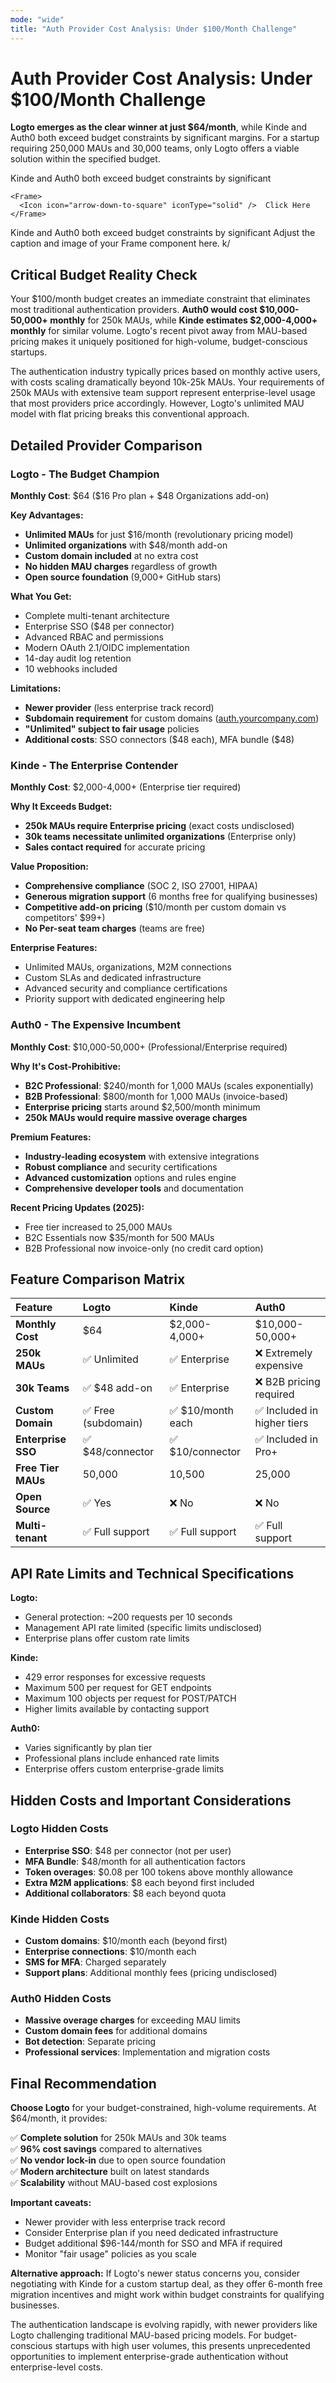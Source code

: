 ```yaml
---
mode: "wide"
title: "Auth Provider Cost Analysis: Under $100/Month Challenge"
---
```


# Auth Provider Cost Analysis: Under \$100/Month Challenge

**Logto emerges as the clear winner at just \$64/month**, while Kinde and Auth0 both exceed budget constraints by significant margins. For a startup requiring 250,000 MAUs and 30,000 teams, only Logto offers a viable solution within the specified budget.

<CardGroup cols={2}>
  <Card title="New Card" icon="sparkles" iconType="light">
    Kinde and Auth0 both exceed budget constraints by significant

    <Frame>
      <Icon icon="arrow-down-to-square" iconType="solid" />  Click Here
    </Frame>
  </Card>
  <Card title="New Card" icon="sparkles">
    Kinde and Auth0 both exceed budget constraints by significant
  </Card>
</CardGroup>

<Frame>
  Adjust the caption and image of your Frame component here.
</Frame>

<Update label="06/19/2025" description>
  k/
</Update>

## Critical Budget Reality Check

Your \$100/month budget creates an immediate constraint that eliminates most traditional authentication providers. **Auth0 would cost \$10,000-50,000\+ monthly** for 250k MAUs, while **Kinde estimates \$2,000-4,000\+ monthly** for similar volume. Logto's recent pivot away from MAU-based pricing makes it uniquely positioned for high-volume, budget-conscious startups.

The authentication industry typically prices based on monthly active users, with costs scaling dramatically beyond 10k-25k MAUs. Your requirements of 250k MAUs with extensive team support represent enterprise-level usage that most providers price accordingly. However, Logto's unlimited MAU model with flat pricing breaks this conventional approach.

## Detailed Provider Comparison

### Logto - The Budget Champion

**Monthly Cost**: \$64 (\$16 Pro plan \+ \$48 Organizations add-on)

**Key Advantages:**

- **Unlimited MAUs** for just \$16/month (revolutionary pricing model)
- **Unlimited organizations** with \$48/month add-on
- **Custom domain included** at no extra cost
- **No hidden MAU charges** regardless of growth
- **Open source foundation** (9,000\+ GitHub stars)

**What You Get:**

- Complete multi-tenant architecture
- Enterprise SSO (\$48 per connector)
- Advanced RBAC and permissions
- Modern OAuth 2.1/OIDC implementation
- 14-day audit log retention
- 10 webhooks included

**Limitations:**

- **Newer provider** (less enterprise track record)
- **Subdomain requirement** for custom domains ([auth.yourcompany.com](http://auth.yourcompany.com))
- **"Unlimited" subject to fair usage** policies
- **Additional costs**: SSO connectors (\$48 each), MFA bundle (\$48)

### Kinde - The Enterprise Contender

**Monthly Cost**: \$2,000-4,000\+ (Enterprise tier required)

**Why It Exceeds Budget:**

- **250k MAUs require Enterprise pricing** (exact costs undisclosed)
- **30k teams necessitate unlimited organizations** (Enterprise only)
- **Sales contact required** for accurate pricing

**Value Proposition:**

- **Comprehensive compliance** (SOC 2, ISO 27001, HIPAA)
- **Generous migration support** (6 months free for qualifying businesses)
- **Competitive add-on pricing** (\$10/month per custom domain vs competitors' \$99\+)
- **No Per-seat team charges** (teams are free)

**Enterprise Features:**

- Unlimited MAUs, organizations, M2M connections
- Custom SLAs and dedicated infrastructure
- Advanced security and compliance certifications
- Priority support with dedicated engineering help

### Auth0 - The Expensive Incumbent

**Monthly Cost**: \$10,000-50,000\+ (Professional/Enterprise required)

**Why It's Cost-Prohibitive:**

- **B2C Professional**: \$240/month for 1,000 MAUs (scales exponentially)
- **B2B Professional**: \$800/month for 1,000 MAUs (invoice-based)
- **Enterprise pricing** starts around \$2,500/month minimum
- **250k MAUs would require massive overage charges**

**Premium Features:**

- **Industry-leading ecosystem** with extensive integrations
- **Robust compliance** and security certifications
- **Advanced customization** options and rules engine
- **Comprehensive developer tools** and documentation

**Recent Pricing Updates (2025):**

- Free tier increased to 25,000 MAUs
- B2C Essentials now \$35/month for 500 MAUs
- B2B Professional now invoice-only (no credit card option)

## Feature Comparison Matrix

| Feature            | Logto              | Kinde             | Auth0                      |
| :----------------- | :----------------- | :---------------- | :------------------------- |
| **Monthly Cost**   | \$64               | \$2,000-4,000\+   | \$10,000-50,000\+          |
| **250k MAUs**      | ✅ Unlimited        | ✅ Enterprise      | ❌ Extremely expensive      |
| **30k Teams**      | ✅ \$48 add-on      | ✅ Enterprise      | ❌ B2B pricing required     |
| **Custom Domain**  | ✅ Free (subdomain) | ✅ \$10/month each | ✅ Included in higher tiers |
| **Enterprise SSO** | ✅ \$48/connector   | ✅ \$10/connector  | ✅ Included in Pro\+        |
| **Free Tier MAUs** | 50,000             | 10,500            | 25,000                     |
| **Open Source**    | ✅ Yes              | ❌ No              | ❌ No                       |
| **Multi-tenant**   | ✅ Full support     | ✅ Full support    | ✅ Full support             |

## API Rate Limits and Technical Specifications

**Logto:**

- General protection: ~200 requests per 10 seconds
- Management API rate limited (specific limits undisclosed)
- Enterprise plans offer custom rate limits

**Kinde:**

- 429 error responses for excessive requests
- Maximum 500 per request for GET endpoints
- Maximum 100 objects per request for POST/PATCH
- Higher limits available by contacting support

**Auth0:**

- Varies significantly by plan tier
- Professional plans include enhanced rate limits
- Enterprise offers custom enterprise-grade limits

## Hidden Costs and Important Considerations

### Logto Hidden Costs

- **Enterprise SSO**: \$48 per connector (not per user)
- **MFA Bundle**: \$48/month for all authentication factors
- **Token overages**: \$0.08 per 100 tokens above monthly allowance
- **Extra M2M applications**: \$8 each beyond first included
- **Additional collaborators**: \$8 each beyond quota

### Kinde Hidden Costs

- **Custom domains**: \$10/month each (beyond first)
- **Enterprise connections**: \$10/month each
- **SMS for MFA**: Charged separately
- **Support plans**: Additional monthly fees (pricing undisclosed)

### Auth0 Hidden Costs

- **Massive overage charges** for exceeding MAU limits
- **Custom domain fees** for additional domains
- **Bot detection**: Separate pricing
- **Professional services**: Implementation and migration costs

## Final Recommendation

**Choose Logto** for your budget-constrained, high-volume requirements. At \$64/month, it provides:

✅ **Complete solution** for 250k MAUs and 30k teams\
✅ **96% cost savings** compared to alternatives\
✅ **No vendor lock-in** due to open source foundation\
✅ **Modern architecture** built on latest standards\
✅ **Scalability** without MAU-based cost explosions

**Important caveats:**

- Newer provider with less enterprise track record
- Consider Enterprise plan if you need dedicated infrastructure
- Budget additional \$96-144/month for SSO and MFA if required
- Monitor "fair usage" policies as you scale

**Alternative approach:** If Logto's newer status concerns you, consider negotiating with Kinde for a custom startup deal, as they offer 6-month free migration incentives and might work within budget constraints for qualifying businesses.

The authentication landscape is evolving rapidly, with newer providers like Logto challenging traditional MAU-based pricing models. For budget-conscious startups with high user volumes, this presents unprecedented opportunities to implement enterprise-grade authentication without enterprise-level costs.

<Accordion title="New Accordion" description="kn" icon="sparkles">
  
</Accordion>

<AccordionGroup>
  <Accordion title="New Accordion" icon="sparkles">
    
  </Accordion>
  <Accordion title="New Accordion">
    
  </Accordion>
</AccordionGroup>

<Expandable title="Content">
  
</Expandable>

<Expandable title="Content">
  
</Expandable>